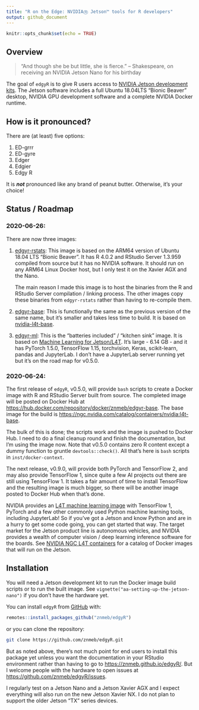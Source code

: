 ```yaml
---
title: "R on the Edge: NVIDIAⓇ Jetson™ tools for R developers"
output: github_document
---
```


```r
knitr::opts_chunk$set(echo = TRUE)
```

## Overview

> "And though she be but little, she is fierce."
> -- Shakespeare, on receiving an NVIDIA Jetson Nano for his birthday

The goal of `edgyR` is to give R users access to
[NVIDIA Jetson development kits](https://developer.nvidia.com/embedded/develop/hardware). The Jetson
software includes a full Ubuntu 18.04LTS "Bionic Beaver" desktop, NVIDIA GPU
development software and a complete NVIDIA Docker runtime.

## How is it pronounced?

There are (at least) five options:

1. ED-grrr
2. ED-gyre
3. Edger
4. Edgier
5. Edgy R

It is ***not*** pronounced like any brand of peanut butter. Otherwise, it's
your choice!



## Status / Roadmap

### 2020-06-26:

There are now three images:

1. [edgyr-rstats](https://hub.docker.com/repository/docker/znmeb/edgyr-rstats):
This image is based on the ARM64 version of Ubuntu 18.04 LTS "Bionic Beaver".
It has R 4.0.2 and RStudio Server 1.3.959 compiled from source but it has no
NVIDIA software. It should run on any ARM64 Linux Docker host, but I only test
it on the Xavier AGX and the Nano.

    The main reason I made this image is to host the binaries from the R and
    RStudio Server compilation / linking process. The other images copy these
    binaries from `edgyr-rstats` rather than having to re-compile them.
2. [edgyr-base](https://hub.docker.com/repository/docker/znmeb/edgyr-base):
This is functionally the same as the previous version of the same name, but
it's smaller and takes less time to build. It is based on [nvidia-l4t-base](https://ngc.nvidia.com/catalog/containers/nvidia:l4t-base).
3. [edgyr-ml](https://hub.docker.com/repository/docker/znmeb/edgyr-ml):
This is the "batteries included" / "kitchen sink" image. It is based on 
[Machine Learning for Jetson/L4T](https://ngc.nvidia.com/catalog/containers/nvidia:l4t-ml). It's
large - 6.14 GB - and it has PyTorch 1.5.0, TensorFlow 1.15, torchvision,
Keras, scikit-learn, pandas and JupyterLab. I don't have a JupyterLab server
running yet but it's on the road map for v0.5.0.

### 2020-06-24:

The first release of `edgyR`, v0.5.0, will provide `bash` scripts to create a
Docker image with R and RStudio Server built from source. The completed image
will be posted on Docker Hub at
[https://hub.docker.com/repository/docker/znmeb/edgyr-base](https://hub.docker.com/repository/docker/znmeb/edgyr-base).
The base image for the build is
<https://ngc.nvidia.com/catalog/containers/nvidia:l4t-base>.

The bulk of this is done; the scripts work and the image is pushed to Docker
Hub. I need to do a final cleanup round and finish the documentation, but I'm
using the image now. Note that v0.5.0 contains zero R content except a dummy
function to gruntle `devtools::check()`. All that's here is `bash` scripts in
`inst/docker-context`.

The next release, v0.9.0, will provide both PyTorch and TensorFlow 2, and may
also provide TensorFlow 1, since quite a few AI projects out there are still
using TensorFlow 1. It takes a fair amount of time to install TensorFlow and
the resulting image is much bigger, so there will be another image posted to
Docker Hub when that's done.

NVIDIA provides an
[L4T machine learning image](https://ngc.nvidia.com/catalog/containers/nvidia:l4t-ml)
with TensorFlow 1, PyTorch and a few other commonly used Python machine
learning tools, including JupyterLab! So if you've got a Jetson and know Python
and are in a hurry to get some code going, you can get started that way.
The target market for the Jetson product line is autonomous vehicles,
and NVIDIA provides a wealth of computer vision / deep learning
inference software for the boards. See
[NVIDIA NGC L4T containers](https://ngc.nvidia.com/catalog/containers?orderBy=modifiedDESC&pageNumber=0&query=l4t&quickFilter=containers&filters=)
for a catalog of Docker images that will run on the Jetson.

## Installation

You will need a Jetson development kit to run the Docker image build scripts or
to run the built image. See `vignette("aa-setting-up-the-jetson-nano")` if you
don't have the hardware yet.

You can install `edgyR` from
[GitHub](https://github.com/znmeb/edgyR) with:

``` r
remotes::install_packages_github("znmeb/edgyR")
```

or you can clone the repository:

```bash
git clone https://github.com/znmeb/edgyR.git
```

But as noted above, there's not much point for end users to install this
package yet unless you want the documentation in your RStudio environment
rather than having to go to <https://znmeb.github.io/edgyR/>. But I welcome
people with the hardware to open issues at <https://github.com/znmeb/edgyR/issues>.

I regularly test on a Jetson Nano and a Jetson Xavier AGX and I expect
everything will also run on the new Jetson Xavier NX. I do not plan to support
the older Jetson "TX" series devices.
